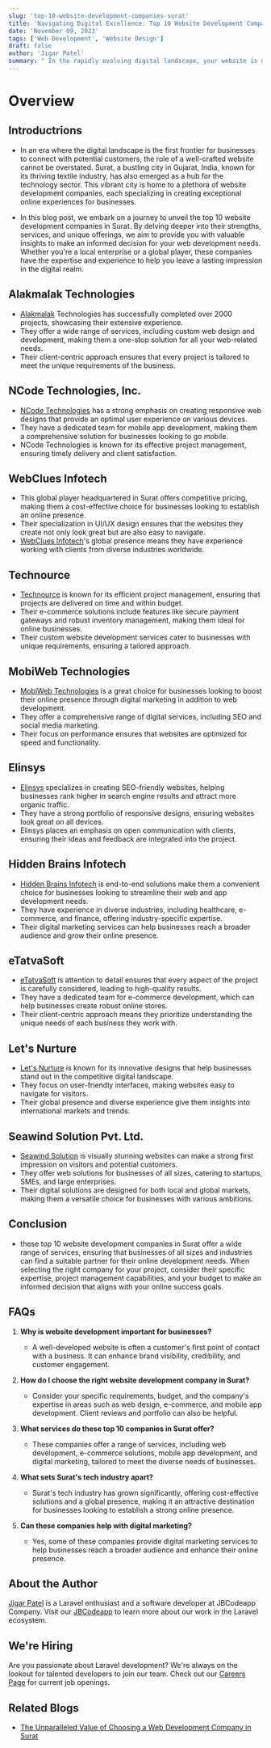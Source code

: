 ```yaml
---
slug: 'top-10-website-development-companies-surat'
title: 'Navigating Digital Excellence: Top 10 Website Development Companies in Surat'
date: 'November 09, 2023'
tags: ['Web Development', 'Website Design']
draft: false
author: 'Jigar Patel'
summary: " In the rapidly evolving digital landscape, your website is often your business's first impression. Surat, a city known for its textile industry, has also witnessed the growth of a thriving tech sector."
---
```


# Overview

<TOCInline toc={props.toc} exclude="Overview" toHeading={2} defaultimage="" />

## Introductrions

- In an era where the digital landscape is the first frontier for businesses to connect with potential customers, the role of a well-crafted website cannot be overstated. Surat, a bustling city in Gujarat, India, known for its thriving textile industry, has also emerged as a hub for the technology sector. This vibrant city is home to a plethora of website development companies, each specializing in creating exceptional online experiences for businesses.

- In this blog post, we embark on a journey to unveil the top 10 website development companies in Surat. By delving deeper into their strengths, services, and unique offerings, we aim to provide you with valuable insights to make an informed decision for your web development needs. Whether you're a local enterprise or a global player, these companies have the expertise and experience to help you leave a lasting impression in the digital realm.

## Alakmalak Technologies

- [Alakmalak](https://www.alakmalak.com/) Technologies has successfully completed over 2000 projects, showcasing their extensive experience.
- They offer a wide range of services, including custom web design and development, making them a one-stop solution for all your web-related needs.
- Their client-centric approach ensures that every project is tailored to meet the unique requirements of the business.

## NCode Technologies, Inc.

- [NCode Technologies](https://www.ncodetechnologies.com/) has a strong emphasis on creating responsive web designs that provide an optimal user experience on various devices.
- They have a dedicated team for mobile app development, making them a comprehensive solution for businesses looking to go mobile.
- NCode Technologies is known for its effective project management, ensuring timely delivery and client satisfaction.

## WebClues Infotech

- This global player headquartered in Surat offers competitive pricing, making them a cost-effective choice for businesses looking to establish an online presence.
- Their specialization in UI/UX design ensures that the websites they create not only look great but are also easy to navigate.
- [WebClues Infotech](https://www.webcluesinfotech.com/)'s global presence means they have experience working with clients from diverse industries worldwide.

## Technource

- [Technource](https://www.technource.com/) is known for its efficient project management, ensuring that projects are delivered on time and within budget.
- Their e-commerce solutions include features like secure payment gateways and robust inventory management, making them ideal for online businesses.
- Their custom website development services cater to businesses with unique requirements, ensuring a tailored approach.

## MobiWeb Technologies

- [MobiWeb Technologies](https://mobiwebtech.com/) is a great choice for businesses looking to boost their online presence through digital marketing in addition to web development.
- They offer a comprehensive range of digital services, including SEO and social media marketing.
- Their focus on performance ensures that websites are optimized for speed and functionality.

## Elinsys

- [Elinsys](https://www.elinsys.com/) specializes in creating SEO-friendly websites, helping businesses rank higher in search engine results and attract more organic traffic.
- They have a strong portfolio of responsive designs, ensuring websites look great on all devices.
- Elinsys places an emphasis on open communication with clients, ensuring their ideas and feedback are integrated into the project.

## Hidden Brains Infotech

- [Hidden Brains Infotech](https://www.hiddenbrains.com/) is end-to-end solutions make them a convenient choice for businesses looking to streamline their web and app development needs.
- They have experience in diverse industries, including healthcare, e-commerce, and finance, offering industry-specific expertise.
- Their digital marketing services can help businesses reach a broader audience and grow their online presence.

## eTatvaSoft

- [eTatvaSoft](https://www.etatvasoft.com/) is attention to detail ensures that every aspect of the project is carefully considered, leading to high-quality results.
- They have a dedicated team for e-commerce development, which can help businesses create robust online stores.
- Their client-centric approach means they prioritize understanding the unique needs of each business they work with.

## Let's Nurture

- [Let's Nurture](https://www.letsnurture.com/) is known for its innovative designs that help businesses stand out in the competitive digital landscape.
- They focus on user-friendly interfaces, making websites easy to navigate for visitors.
- Their global presence and diverse experience give them insights into international markets and trends.

## Seawind Solution Pvt. Ltd.

- [Seawind Solution](https://www.seawindsolution.com/) is visually stunning websites can make a strong first impression on visitors and potential customers.
- They offer web solutions for businesses of all sizes, catering to startups, SMEs, and large enterprises.
- Their digital solutions are designed for both local and global markets, making them a versatile choice for businesses with various ambitions.

## Conclusion

- these top 10 website development companies in Surat offer a wide range of services, ensuring that businesses of all sizes and industries can find a suitable partner for their online development needs. When selecting the right company for your project, consider their specific expertise, project management capabilities, and your budget to make an informed decision that aligns with your online success goals.

## FAQs

1. **Why is website development important for businesses?**

   - A well-developed website is often a customer's first point of contact with a business. It can enhance brand visibility, credibility, and customer engagement.

2. **How do I choose the right website development company in Surat?**

   - Consider your specific requirements, budget, and the company's expertise in areas such as web design, e-commerce, and mobile app development. Client reviews and portfolio can also be helpful.

3. **What services do these top 10 companies in Surat offer?**

   - These companies offer a range of services, including web development, e-commerce solutions, mobile app development, and digital marketing, tailored to meet the diverse needs of businesses.

4. **What sets Surat's tech industry apart?**

   - Surat's tech industry has grown significantly, offering cost-effective solutions and a global presence, making it an attractive destination for businesses looking to establish a strong online presence.

5. **Can these companies help with digital marketing?**

   - Yes, some of these companies provide digital marketing services to help businesses reach a broader audience and enhance their online presence.

## About the Author

[Jigar Patel](https://expertlaravel.com) is a Laravel enthusiast and a software developer at JBCodeapp Company. Visit our [JBCodeapp](https://jbcodeapp.com) to learn more about our work in the Laravel ecosystem.

## We're Hiring

Are you passionate about Laravel development? We're always on the lookout for talented developers to join our team. Check out our [Careers Page](https://jbcodeapp.com/career) for current job openings.

## Related Blogs

- [The Unparalleled Value of Choosing a Web Development Company in Surat](surat-web-development-services-exceptional-value)
